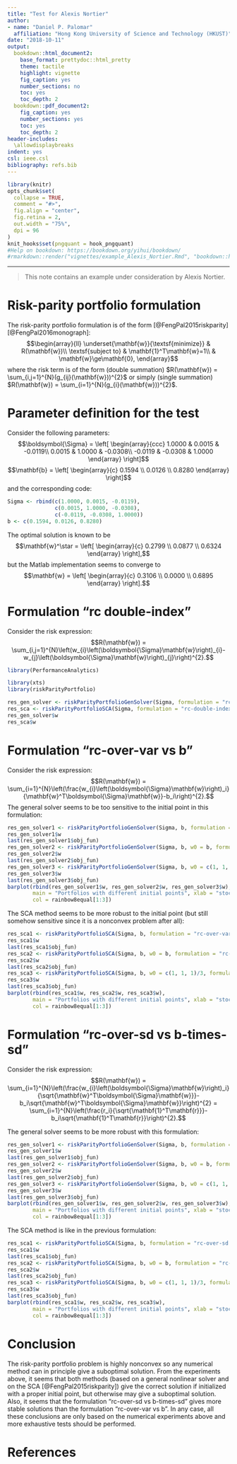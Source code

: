 ```yaml
---
title: "Test for Alexis Nortier"
author:
- name: "Daniel P. Palomar"
  affiliation: "Hong Kong University of Science and Technology (HKUST)"
date: "2018-10-11"
output:
  bookdown::html_document2:
    base_format: prettydoc::html_pretty
    theme: tactile
    highlight: vignette
    fig_caption: yes
    number_sections: no
    toc: yes
    toc_depth: 2
  bookdown::pdf_document2:
    fig_caption: yes
    number_sections: yes
    toc: yes
    toc_depth: 2
header-includes:
  \allowdisplaybreaks
indent: yes
csl: ieee.csl
bibliography: refs.bib
---
```


```r
library(knitr)
opts_chunk$set(
  collapse = TRUE,
  comment = "#>",
  fig.align = "center",
  fig.retina = 2,
  out.width = "75%",
  dpi = 96
)
knit_hooks$set(pngquant = hook_pngquant)
#Help on bookdown: https://bookdown.org/yihui/bookdown/
#rmarkdown::render("vignettes/example_Alexis_Nortier.Rmd", "bookdown::html_document2")
```

-----------
> This note contains an example under consideration by Alexis Nortier.


# Risk-parity portfolio formulation
The risk-parity portfolio formulation is of the form [@FengPal2015riskparity][@FengPal2016monograph]:
$$\begin{array}{ll}
\underset{\mathbf{w}}{\textsf{minimize}} & R(\mathbf{w})\\
\textsf{subject to} & \mathbf{1}^T\mathbf{w}=1\\
 & \mathbf{w}\ge\mathbf{0},
\end{array}$$
where the risk term is of the form (double summation) $R(\mathbf{w}) = \sum_{i,j=1}^{N}(g_{ij}(\mathbf{w}))^{2}$ or simply (single summation) $R(\mathbf{w}) = \sum_{i=1}^{N}(g_{i}(\mathbf{w}))^{2}$.

# Parameter definition for the test
Consider the following parameters:
$$\boldsymbol{\Sigma} = \left[
\begin{array}{ccc}
 1.0000 &  0.0015 & -0.0119\\
 0.0015 &  1.0000 & -0.0308\\
-0.0119 & -0.0308 &  1.0000
\end{array}
\right]$$
$$\mathbf{b} = \left[
\begin{array}{c}
 0.1594 \\
 0.0126 \\
 0.8280
\end{array}
\right]$$
and the corresponding code:
```r
Sigma <- rbind(c(1.0000, 0.0015, -0.0119),
               c(0.0015, 1.0000, -0.0308),
               c(-0.0119, -0.0308, 1.0000))
b <- c(0.1594, 0.0126, 0.8280)
```

The optimal solution is known to be
$$\mathbf{w}^\star = \left[
\begin{array}{c}
 0.2799 \\
 0.0877 \\
 0.6324
\end{array}
\right],$$
but the Matlab implementation seems to converge to
$$\mathbf{w} = \left[
\begin{array}{c}
 0.3106 \\
 0.0000 \\
 0.6895
\end{array}
\right].$$

# Formulation "rc double-index"
Consider the risk expression:
$$R(\mathbf{w}) = \sum_{i,j=1}^{N}\left(w_{i}\left(\boldsymbol{\Sigma}\mathbf{w}\right)_{i}-w_{j}\left(\boldsymbol{\Sigma}\mathbf{w}\right)_{j}\right)^{2}.$$
```r
library(PerformanceAnalytics)
```

```r
library(xts)
library(riskParityPortfolio)

res_gen_solver <- riskParityPortfolioGenSolver(Sigma, formulation = "rc-double-index")
res_sca <- riskParityPortfolioSCA(Sigma, formulation = "rc-double-index")
res_gen_solver$w
res_sca$w
```



# Formulation "rc-over-var vs b"
Consider the risk expression:
$$R(\mathbf{w}) = \sum_{i=1}^{N}\left(\frac{w_{i}\left(\boldsymbol{\Sigma}\mathbf{w}\right)_i}{\mathbf{w}^T\boldsymbol{\Sigma}\mathbf{w}}-b_i\right)^{2}.$$
The general solver seems to be too sensitive to the initial point in this formulation:
```r
res_gen_solver1 <- riskParityPortfolioGenSolver(Sigma, b, formulation = "rc-over-var vs b")
res_gen_solver1$w
last(res_gen_solver1$obj_fun)
res_gen_solver2 <- riskParityPortfolioGenSolver(Sigma, b, w0 = b, formulation = "rc-over-var vs b")
res_gen_solver2$w
last(res_gen_solver2$obj_fun)
res_gen_solver3 <- riskParityPortfolioGenSolver(Sigma, b, w0 = c(1, 1, 1)/3, formulation = "rc-over-var vs b")
res_gen_solver3$w
last(res_gen_solver3$obj_fun)
barplot(rbind(res_gen_solver1$w, res_gen_solver2$w, res_gen_solver3$w),
        main = "Portfolios with different initial points", xlab = "stocks", ylab = "dollars", beside = TRUE,
        col = rainbow8equal[1:3])
```
The SCA method seems to be more robust to the initial point (but still somehow sensitive since it is a nonconvex problem after all):
```r
res_sca1 <- riskParityPortfolioSCA(Sigma, b, formulation = "rc-over-var vs b")
res_sca1$w
last(res_sca1$obj_fun)
res_sca2 <- riskParityPortfolioSCA(Sigma, b, w0 = b, formulation = "rc-over-var vs b")
res_sca2$w
last(res_sca2$obj_fun)
res_sca3 <- riskParityPortfolioSCA(Sigma, b, w0 = c(1, 1, 1)/3, formulation = "rc-over-var vs b")
res_sca3$w
last(res_sca3$obj_fun)
barplot(rbind(res_sca1$w, res_sca2$w, res_sca3$w),
        main = "Portfolios with different initial points", xlab = "stocks", ylab = "dollars", beside = TRUE,
        col = rainbow8equal[1:3])
```


# Formulation "rc-over-sd vs b-times-sd"
Consider the risk expression:
 $$R(\mathbf{w}) = \sum_{i=1}^{N}\left(\frac{w_{i}\left(\boldsymbol{\Sigma}\mathbf{w}\right)_i}{\sqrt{\mathbf{w}^T\boldsymbol{\Sigma}\mathbf{w}}}-b_i\sqrt{\mathbf{w}^T\boldsymbol{\Sigma}\mathbf{w}}\right)^{2} = \sum_{i=1}^{N}\left(\frac{r_i}{\sqrt{\mathbf{1}^T\mathbf{r}}}-b_i\sqrt{\mathbf{1}^T\mathbf{r}}\right)^{2}.$$

The general solver seems to be more robust with this formulation:
```r
res_gen_solver1 <- riskParityPortfolioGenSolver(Sigma, b, formulation = "rc-over-sd vs b-times-sd")
res_gen_solver1$w
last(res_gen_solver1$obj_fun)
res_gen_solver2 <- riskParityPortfolioGenSolver(Sigma, b, w0 = b, formulation = "rc-over-sd vs b-times-sd")
res_gen_solver2$w
last(res_gen_solver2$obj_fun)
res_gen_solver3 <- riskParityPortfolioGenSolver(Sigma, b, w0 = c(1, 1, 1)/3, formulation = "rc-over-sd vs b-times-sd")
res_gen_solver3$w
last(res_gen_solver3$obj_fun)
barplot(rbind(res_gen_solver1$w, res_gen_solver2$w, res_gen_solver3$w),
        main = "Portfolios with different initial points", xlab = "stocks", ylab = "dollars", beside = TRUE,
        col = rainbow8equal[1:3])
```

The SCA method is like in the previous formulation:
```r
res_sca1 <- riskParityPortfolioSCA(Sigma, b, formulation = "rc-over-sd vs b-times-sd")
res_sca1$w
last(res_sca1$obj_fun)
res_sca2 <- riskParityPortfolioSCA(Sigma, b, w0 = b, formulation = "rc-over-sd vs b-times-sd")
res_sca2$w
last(res_sca2$obj_fun)
res_sca3 <- riskParityPortfolioSCA(Sigma, b, w0 = c(1, 1, 1)/3, formulation = "rc-over-sd vs b-times-sd")
res_sca3$w
last(res_sca3$obj_fun)
barplot(rbind(res_sca1$w, res_sca2$w, res_sca3$w),
        main = "Portfolios with different initial points", xlab = "stocks", ylab = "dollars", beside = TRUE,
        col = rainbow8equal[1:3])
```

# Conclusion
The risk-parity portfolio problem is highly nonconvex so any numerical method can in principle give a suboptimal solution. From the experiments above, it seems that both methods (based on a general nonlinear solver and on the SCA [@FengPal2015riskparity]) give the correct solution if initialized with a proper initial point, but otherwise may give a suboptimal solution. Also, it seems that the formulation “rc-over-sd vs b-times-sd” gives more stable solutions than the formulation “rc-over-var vs b”. In any case, all these conclusions are only based on the numerical experiments above and more exhaustive tests should be performed.


# References {-}
\setlength{\parindent}{-0.2in}
\setlength{\leftskip}{0.2in}
\setlength{\parskip}{8pt}
\noindent




